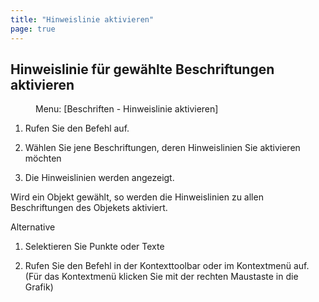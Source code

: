 ```yaml
---
title: "Hinweislinie aktivieren"
page: true
---
```

## Hinweislinie f&#252;r gew&#228;hlte Beschriftungen aktivieren
 <Menu> Menu: [Beschriften - Hinweislinie aktivieren] </Menu> 


1. Rufen Sie den Befehl auf.

2. W&#228;hlen Sie jene Beschriftungen, deren Hinweislinien Sie aktivieren m&#246;chten

3. Die Hinweislinien werden angezeigt.



<Success>
Wird ein Objekt gew&#228;hlt, so werden die Hinweislinien zu allen Beschriftungen des Objekets aktiviert.
</Success>

Alternative


1. Selektieren Sie Punkte oder Texte

2. Rufen Sie den Befehl in der Kontexttoolbar oder im Kontextmen&#252; auf. (F&#252;r das Kontextmen&#252; klicken Sie mit der rechten Maustaste in die Grafik)



